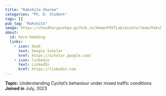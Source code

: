 ```yaml
---
title: "Rakshita Sharma"
categories: "Ph. D. Student"
tags: []
pub_tag: "Rakshita"
image: https://choudharypushpa.github.io/HumanFRSTLab/assets/team/Rakshita.jpg
about:
  id: hero-heading
  links:
    - icon: book
      text: Google Scholar
      href: https://scholar.google.com/
    - icon: linkedin
      text: LinkedIn
      href: https://linkedin.com
---
```


:::{#hero-heading}
**Topic:** Understanding Cyclist's behaviour under mixed traffic conditions
 <br>
**Joined in** July, 2023

:::


